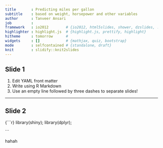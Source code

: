 ```yaml
---
title       : Predicting miles per gallon
subtitle    : based on weight, horsepower and other variables
author      : Tanveer Ansari
job         : 
framework   : io2012        # {io2012, html5slides, shower, dzslides, ...}
highlighter : highlight.js  # {highlight.js, prettify, highlight}
hitheme     : tomorrow      # 
widgets     : []            # {mathjax, quiz, bootstrap}
mode        : selfcontained # {standalone, draft}
knit        : slidify::knit2slides
---
```


## Slide 1

1. Edit YAML front matter
2. Write using R Markdown
3. Use an empty line followed by three dashes to separate slides!

--- 

## Slide 2
{```r}
library(shiny);
library(dplyr);

```

hahah


